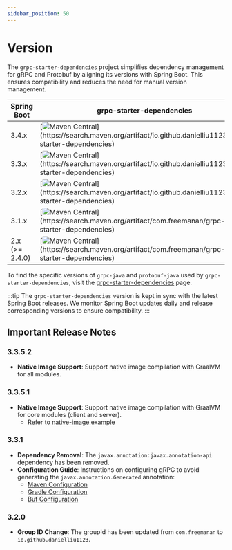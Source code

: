 ```yaml
---
sidebar_position: 50
---
```


# Version

The `grpc-starter-dependencies` project simplifies dependency management for gRPC and Protobuf by aligning its versions with Spring Boot. 
This ensures compatibility and reduces the need for manual version management.

| Spring Boot    | grpc-starter-dependencies                                                                                                                                                                                            | grpc-java | protobuf-java |
|----------------|----------------------------------------------------------------------------------------------------------------------------------------------------------------------------------------------------------------------|-----------|---------------|
| 3.4.x          | [![Maven Central](https://img.shields.io/maven-central/v/io.github.danielliu1123/grpc-starter-dependencies?versionPrefix=3.4.)](https://search.maven.org/artifact/io.github.danielliu1123/grpc-starter-dependencies) | 1.68.3    | 3.25.5        |
| 3.3.x          | [![Maven Central](https://img.shields.io/maven-central/v/io.github.danielliu1123/grpc-starter-dependencies?versionPrefix=3.3.)](https://search.maven.org/artifact/io.github.danielliu1123/grpc-starter-dependencies) | 1.68.1    | 3.25.5        |
| 3.2.x          | [![Maven Central](https://img.shields.io/maven-central/v/io.github.danielliu1123/grpc-starter-dependencies?versionPrefix=3.2.)](https://search.maven.org/artifact/io.github.danielliu1123/grpc-starter-dependencies) | 1.62.2    | 3.25.1        |
| 3.1.x          | [![Maven Central](https://img.shields.io/maven-central/v/com.freemanan/grpc-starter-dependencies?versionPrefix=3.1.)](https://search.maven.org/artifact/com.freemanan/grpc-starter-dependencies)                     | 1.59.1    | 3.25.1        |
| 2.x (>= 2.4.0) | [![Maven Central](https://img.shields.io/maven-central/v/com.freemanan/grpc-starter-dependencies?versionPrefix=2.)](https://search.maven.org/artifact/com.freemanan/grpc-starter-dependencies)                       | 1.59.1    | 3.25.1        |

To find the specific versions of `grpc-java` and `protobuf-java` used by `grpc-starter-dependencies`, 
visit the [grpc-starter-dependencies](https://central.sonatype.com/artifact/io.github.danielliu1123/grpc-starter-dependencies) page.

:::tip
The `grpc-starter-dependencies` version is kept in sync with the latest Spring Boot releases. 
We monitor Spring Boot updates daily and release corresponding versions to ensure compatibility.
:::

## Important Release Notes

### 3.3.5.2

- **Native Image Support**: Support native image compilation with GraalVM for all modules.

### 3.3.5.1

- **Native Image Support**: Support native image compilation with GraalVM for core modules (client and server).
  - Refer to [native-image example](https://github.com/DanielLiu1123/grpc-starter/tree/main/examples/native-image)

### 3.3.1

- **Dependency Removal**: The `javax.annotation:javax.annotation-api` dependency has been removed.
- **Configuration Guide**: Instructions on configuring gRPC to avoid generating the `javax.annotation.Generated` annotation:
  - [Maven Configuration](https://github.com/DanielLiu1123/grpc-starter-maven-demo/blob/main/pom.xml#L92)
  - [Gradle Configuration](https://github.com/DanielLiu1123/grpc-starter/blob/main/gradle/protobuf.gradle#L15)
  - [Buf Configuration](https://github.com/DanielLiu1123/grpc-starter/blob/main/examples/transcoding/best-practice/bp-api/buf.gen.yaml#L7)

### 3.2.0

- **Group ID Change**: The groupId has been updated from `com.freemanan` to `io.github.danielliu1123`.
